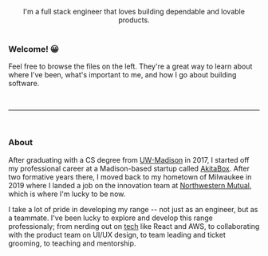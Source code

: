 
<PageHeader
  title="Hi! I'm Brett 👋"
  imgSrc="/new-headshot__black-and-white.jpg"
  hideDivider
/>

<center>
  I'm a full stack engineer that loves building dependable and lovable products.
</center>

<br />

### Welcome! 😀

Feel free to browse the files on the left. They're a great way to learn about where I've been, what's important to me, and how I go about building software.

<br />
<hr />
<br />

### About

After graduating with a CS degree from [UW-Madison](/school/) in 2017, I started off my professional career at a Madison-based startup called [AkitaBox](/akitabox/). After two formative years there, I moved back to my hometown of Milwaukee in 2019 where I landed a job on the innovation team at [Northwestern Mutual](/northwestern-mutual/), which is where I'm lucky to be now.

I take a lot of pride in developing my range -- not just as an engineer, but as a teammate. I've been lucky to explore and develop this range professionaly; from nerding out on [tech](/toolkit/) like React and AWS, to collaborating with the product team on UI/UX design, to team leading and ticket grooming, to teaching and mentorship.
